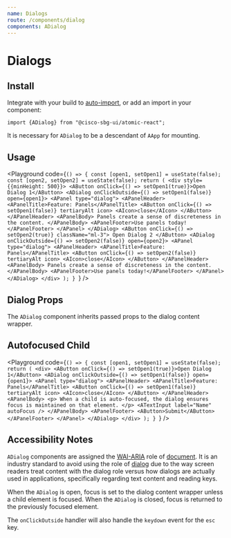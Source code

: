 ```yaml
---
name: Dialogs
route: /components/dialog
components: ADialog
---
```



# Dialogs

## Install

Integrate with your build to [auto-import](/#integrating), or add an import in your component:

```
import {ADialog} from "@cisco-sbg-ui/atomic-react";
```

It is necessary for `ADialog` to be a descendant of `AApp` for mounting.

## Usage

<Playground
  code={`() => {
  const [open1, setOpen1] = useState(false);
  const [open2, setOpen2] = useState(false);
  return (
    <div style={{minHeight: 500}}>
      <AButton onClick={() => setOpen1(true)}>Open Dialog 1</AButton>
      <ADialog onClickOutside={() => setOpen1(false)} open={open1}>
        <APanel type="dialog">
          <APanelHeader>
            <APanelTitle>Feature: Panels</APanelTitle>
            <AButton onClick={() => setOpen1(false)} tertiaryAlt icon>
              <AIcon>close</AIcon>
            </AButton>
          </APanelHeader>
          <APanelBody>
            Panels create a sense of discreteness in the content.
          </APanelBody>
          <APanelFooter>Use panels today!</APanelFooter>
        </APanel>
      </ADialog>
      <AButton onClick={() => setOpen2(true)} className="ml-3">
        Open Dialog 2
      </AButton>
      <ADialog onClickOutside={() => setOpen2(false)} open={open2}>
        <APanel type="dialog">
          <APanelHeader>
            <APanelTitle>Feature: Panels</APanelTitle>
            <AButton onClick={() => setOpen2(false)} tertiaryAlt icon>
              <AIcon>close</AIcon>
            </AButton>
          </APanelHeader>
          <APanelBody>
            Panels create a sense of discreteness in the content.
          </APanelBody>
          <APanelFooter>Use panels today!</APanelFooter>
        </APanel>
      </ADialog>
    </div>
  );
}
`}
/>

## Dialog Props

The `ADialog` component inherits passed props to the dialog content wrapper.

<Props of="ADialog" />

## Autofocused Child

<Playground
  code={`() => {
  const [open1, setOpen1] = useState(false);
  return (
    <div>
      <AButton onClick={() => setOpen1(true)}>Open Dialog 1</AButton>
      <ADialog onClickOutside={() => setOpen1(false)} open={open1}>
        <APanel type="dialog">
          <APanelHeader>
            <APanelTitle>Feature: Panels</APanelTitle>
            <AButton onClick={() => setOpen1(false)} tertiaryAlt icon>
              <AIcon>close</AIcon>
            </AButton>
          </APanelHeader>
          <APanelBody>
            <p>
              When a child is auto-focused, the dialog ensures focus is
              maintained on that element.
            </p>
            <ATextInput label="Name" autoFocus />
          </APanelBody>
          <APanelFooter>
            <AButton>Submit</AButton>
          </APanelFooter>
        </APanel>
      </ADialog>
    </div>
  );
}
`}
/>

## Accessibility Notes

`ADialog` components are assigned the [WAI-ARIA](https://www.w3.org/WAI/standards-guidelines/aria/) role of [document](https://www.w3.org/TR/wai-aria/#document). It is an industry standard to avoid using the role of [dialog](https://www.w3.org/TR/wai-aria/#dialog) due to the way screen readers treat content with the dialog role versus how dialogs are actually used in applications, specifically regarding text content and reading keys.

When the `ADialog` is open, focus is set to the dialog content wrapper unless a child element is focused. When the `ADialog` is closed, focus is returned to the previously focused element.

The `onClickOutside` handler will also handle the `keydown` event for the `esc` key.
